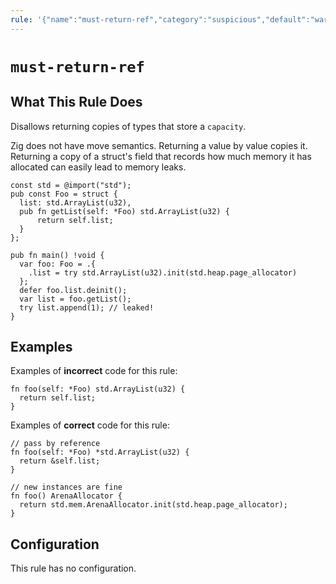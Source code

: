 ```yaml
---
rule: '{"name":"must-return-ref","category":"suspicious","default":"warning","fix":{"kind":"none","dangerous":false}}'
---
```


# `must-return-ref`

<RuleBanner category="suspicious" default="warning" />

## What This Rule Does

Disallows returning copies of types that store a `capacity`.

Zig does not have move semantics. Returning a value by value copies it.
Returning a copy of a struct's field that records how much memory it has
allocated can easily lead to memory leaks.

```zig
const std = @import("std");
pub const Foo = struct {
  list: std.ArrayList(u32),
  pub fn getList(self: *Foo) std.ArrayList(u32) {
      return self.list;
  }
};

pub fn main() !void {
  var foo: Foo = .{
    .list = try std.ArrayList(u32).init(std.heap.page_allocator)
  };
  defer foo.list.deinit();
  var list = foo.getList();
  try list.append(1); // leaked!
}
```

## Examples

Examples of **incorrect** code for this rule:

```zig
fn foo(self: *Foo) std.ArrayList(u32) {
  return self.list;
}
```

Examples of **correct** code for this rule:

```zig
// pass by reference
fn foo(self: *Foo) *std.ArrayList(u32) {
  return &self.list;
}

// new instances are fine
fn foo() ArenaAllocator {
  return std.mem.ArenaAllocator.init(std.heap.page_allocator);
}
```

## Configuration

This rule has no configuration.
